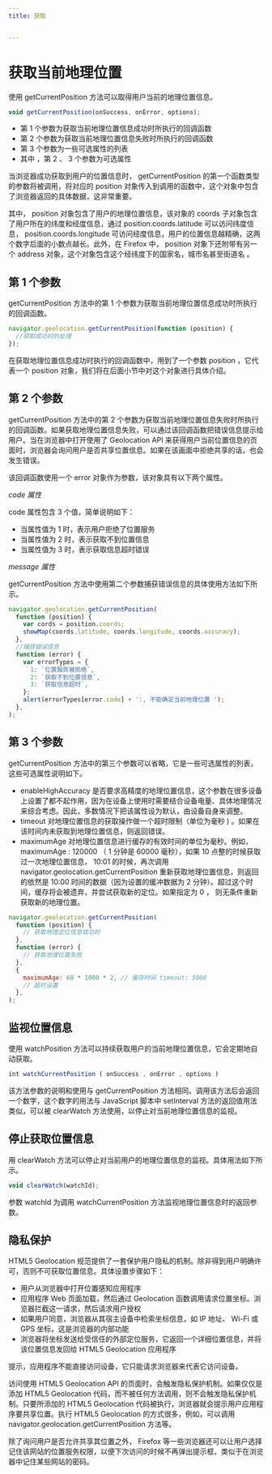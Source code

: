 ```yaml
---
title: 获取


---
```


# 获取当前地理位置

使用 getCurrentPosition 方法可以取得用户当前的地理位置信息。

```js
void getCurrentPosition(onSuccess, onError, options);
```

- 第 1 个参数为获取当前地理位置信息成功时所执行的回调函数
- 第 2 个参数为获取当前地理位置信息失败时所执行的回调函数
- 第 3 个参数为一些可选属性的列表
- 其中 ，第 2 、 3 个参数为可选属性

当浏览器成功获取到用户的位置信息时， getCurrentPosition 的第一个函数类型的参数将被调用，将对应的 position 对象传入到调用的函数中，这个对象中包含了浏览器返回的具体数据，这非常重要。

其中， position 对象包含了用户的地理位置信息，该对象的 coords 子对象包含了用户所在的纬度和经度信息，通过 position.coords.latitude 可以访问纬度信息，
position.coords.longitude 可访问经度信息，用户的位置信息越精确，这两个数字后面的小数点越长。此外，在 Firefox 中， position 对象下还附带有另一个 address
对象，这个对象包含这个经纬度下的国家名，城市名甚至街道名 。

## 第 1 个参数

getCurrentPosition 方法中的第 1 个参数为获取当前地理位置信息成功时所执行的回调函数。

```js
navigator.geolocation.getCurrentPosition(function (position) {
  //获取成功时的处理
});
```

在获取地理位置信息成功时执行的回调函数中，用到了一个参数 position ，它代表一个 position 对象，我们将在后面小节中对这个对象进行具体介绍。

## 第 2 个参数

getCurrentPosition 方法中的第 2 个参数为获取当前地理位置信息失败时所执行的回调函数。如果获取地理位置信息失败，可以通过该回调函数把错误信息提示给用户。当在浏览器中打开使用了 Geolocation API
来获得用户当前位置信息的页面时，浏览器会询问用户是否共享位置信息。如果在该画面中拒绝共享的话，也会发生错误。

该回调函数使用一个 error 对象作为参数，该对象具有以下两个属性。

_code 属性_

code 属性包含 3 个值，简单说明如下：

- 当属性值为 1 时，表示用户拒绝了位置服务
- 当属性值为 2 时，表示获取不到位置信息
- 当属性值为 3 时，表示获取信息超时错误

_message 属性_

getCurrentPosition 方法中使用第二个参数捕获错误信息的具体使用方法如下所示。

```js
navigator.geolocation.getCurrentPosition(
  function (position) {
    var cords = position.coords;
    showMap(coords.latitude, coords.longitude, coords.accuracy);
  },
  //捕获错误信息
  function (error) {
    var errorTypes = {
      1: `位置服务被拒绝`,
      2: `获取不到位置信息`,
      3: `获取信息超时`,
    };
    alert(errorTypes[error.code] + ':, 不能确定当前地理位置 ');
  },
);
```

## 第 3 个参数

getCurrentPosition 方法中的第三个参数可以省略，它是一些可选属性的列表，这些可选属性说明如下。

- enableHighAccuracy
  是否要求高精度的地理位置信息，这个参数在很多设备上设置了都不起作用，因为在设备上使用时需要结合设备电量、具体地理情况来综合考虑。因此，多数情况下把该属性设为默认，由设备自身来调整。
- timeout 对地理位置信息的获取操作做一个超时限制（单位为毫秒 ) 。如果在该时间内未获取到地理位置信息，则返回错误。
- maximumAge 对地理位置信息进行缓存的有效时间的单位为毫秒。例如， maximumAge : 120000 （ 1 分钟是 60000 毫秒），如果 10 点整的时候获取过一次地理位置信息， 10:01
  的时候，再次调用 navigator.geolocation.getCurrentPosition 重新获取地理位置信息，则返回的依然是 10:00 时间的数据（因为设置的缓冲数据为 2
  分钟）。超过这个时间，缓存将会被遗弃，并尝试获取新的定位。如果指定为 0 ， 则无条件重新获取新的地理位置。

```js
navigator.geolocation.getCurrentPosition(
  function (position) {
    // 获取地理定位信息成功时
  },
  function (error) {
    // 获取地理位置失败
  },
  {
    maximumAge: 60 * 1000 * 2, // 缓存时间 timeout: 5000
    // 超时设置
  },
);
```

## 监视位置信息

使用 watchPosition 方法可以持续获取用户的当前地理位置信息，它会定期地自动获取。

```js
int watchCurrentPosition ( onSuccess , onError , options )
```

该方法参数的说明和使用与 getCurrentPosition 方法相同。调用该方法后会返回一个数字，这个数字的用法与 JavaScript 脚本中 setInterval 方法的返回值用法类似，可以被 clearWatch
方法使用，以停止对当前地理位置信息的监视。

## 停止获取位置信息

用 clearWatch 方法可以停止对当前用户的地理位置信息的监视。具体用法如下所示。

```js
void clearWatch(watchId);
```

参数 watchId 为调用 watchCurrentPosition 方法监视地理位置信息时的返回参数。

## 隐私保护

HTML5 Geolocation 规范提供了一套保护用户隐私的机制。除非得到用户明确许可，否则不可获取位置信息。具体设置步骤如下：

- 用户从浏览器中打开位置感知应用程序
- 应用程序 Web 页面加载，然后通过 Geolocation 函数调用请求位置坐标。浏览器拦截这一请求，然后请求用户授权
- 如果用户同意，浏览器从其宿主设备中检索坐标信息，如 IP 地址、 Wi-Fi 或 GPS 坐标，这是浏览器的内部功能
- 浏览器将坐标发送给受信任的外部定位服务，它返回一个详细位置信息，并将该位置信息发回给 HTML5 Geolocation 应用程序

提示，应用程序不能直接访问设备，它只能请求浏览器来代表它访问设备。

访问使用 HTML5 Geolocation API 的页面时，会触发隐私保护机制。如果仅仅是添加 HTML5 Geolocation 代码，而不被任何方法调用，则不会触发隐私保护机制。只要所添加的 HTML5
Geolocation 代码被执行，浏览器就会提示用户应用程序要共享位置。执行 HTML5 Geolocation 的方式很多，例如，可以调用 navigator.geolocation.getCurrentPosition
方法等。

除了询问用户是否允许共享其位置之外， Firefox 等一些浏览器还可以让用户选择记住该网站的位置服务权限，以便下次访问的时候不再弹出提示框，类似于在浏览器中记住某些网站的密码。

            
